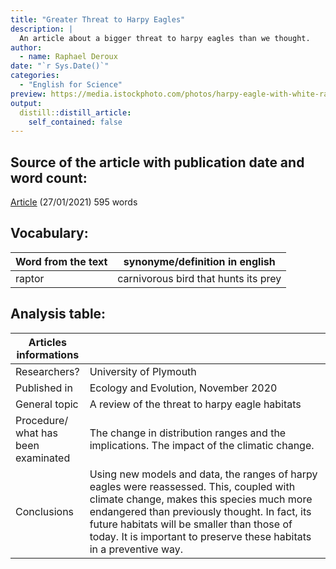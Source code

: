 ```yaml
---
title: "Greater Threat to Harpy Eagles"
description: |
  An article about a bigger threat to harpy eagles than we thought.
author: 
  - name: Raphael Deroux
date: "`r Sys.Date()`"
categories:
  - "English for Science"
preview: https://media.istockphoto.com/photos/harpy-eagle-with-white-rabbit-in-its-talons-picture-id464634071?b=1&k=6&m=464634071&s=170667a&w=0&h=1j692gKeoqM3wR6Ik4AUnfrfBEuORQzC9d-g8vnmZdc=
output:
  distill::distill_article:
    self_contained: false
---
```


## Source of the article with publication date and word count:

[Article](https://www.sciencedaily.com/releases/2021/01/210127085224.htm) (27/01/2021) 
595 words

## Vocabulary:

| Word from the text | synonyme/definition in english       |
|--------------------|--------------------------------------|
| raptor             | carnivorous bird that hunts its prey |

## Analysis table:

| Articles informations               |                                                                                                                                                                                                                                                                                                              |
|-------------------------------------|--------------------------------------------------------------------------------------------------------------------------------------------------------------------------------------------------------------------------------------------------------------------------------------------------------------|
| Researchers?                        | University of Plymouth                                                                                                                                                                                                                                                                                       |
| Published in                        | Ecology and Evolution, November 2020                                                                                                                                                                                                                                                                         |
| General topic                       | A review of the threat to harpy eagle habitats                                                                                                                                                                                                                                                               |
| Procedure/ what has been examinated | The change in distribution ranges and the implications. The impact of the climatic change.                                                                                                                                                                                                                   |
| Conclusions                         | Using new models and data, the ranges of harpy eagles were reassessed. This, coupled with climate change, makes this species much more endangered than previously thought. In fact, its future habitats will be smaller than those of today. It is important to preserve these habitats in a preventive way. |
